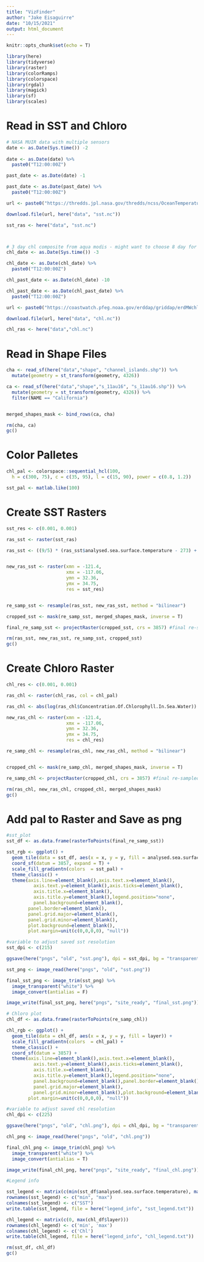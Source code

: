 ```yaml
---
title: "VizFinder"
author: "Jake Eisaguirre"
date: "10/15/2021"
output: html_document
---
```


```r
knitr::opts_chunk$set(echo = T)

library(here)
library(tidyverse) 
library(raster)
library(colorRamps)
library(colorspace)
library(rgdal)
library(magick)
library(sf)
library(scales)

```


# Read in SST and Chloro
```r
# NASA MUIR data with multiple sensors
date <- as.Date(Sys.time()) -2
  
date <- as.Date(date) %>% 
  paste0("T12:00:00Z")

past_date <- as.Date(date) -1 

past_date <- as.Date(past_date) %>% 
  paste0("T12:00:00Z") 

url <- paste0("https://thredds.jpl.nasa.gov/thredds/ncss/OceanTemperature/MUR-JPL-L4-GLOB-v4.1.nc?var=analysed_sst&north=34.75&west=-121.4&east=-117.06&south=32.36&disableLLSubset=on&disableProjSubset=on&horizStride=1&time_start=", past_date, "&time_end=", date, "&timeStride=1&addLatLon=true")

download.file(url, here("data", "sst.nc"))

sst_ras <- here("data", "sst.nc")



# 3 day chl composite from aqua modis - might want to choose 8 day for clarity. 
chl_date <- as.Date(Sys.time()) -3

chl_date <- as.Date(chl_date) %>% 
  paste0("T12:00:00Z") 

chl_past_date <- as.Date(chl_date) -10 

chl_past_date <- as.Date(chl_past_date) %>% 
  paste0("T12:00:00Z") 

url <- paste0("https://coastwatch.pfeg.noaa.gov/erddap/griddap/erdMWchla3day_LonPM180.nc?chlorophyll%5B(", chl_date,")%5D%5B(0.0)%5D%5B(32.35):(34.75)%5D%5B(-121.4):(-117.06)%5D&.draw=surface&.vars=longitude%7Clatitude%7Cchlorophyll&.colorBar=%7C%7C%7C%7C%7C&.bgColor=0xffccccff")

download.file(url, here("data", "chl.nc"))

chl_ras <- here("data","chl.nc")

```

# Read in Shape Files
```r
cha <- read_sf(here("data","shape", "channel_islands.shp")) %>% 
  mutate(geometry = st_transform(geometry, 4326))

ca <- read_sf(here("data","shape","s_11au16", "s_11au16.shp")) %>% 
  mutate(geometry = st_transform(geometry, 4326)) %>% 
  filter(NAME == "California")


merged_shapes_mask <- bind_rows(ca, cha)

rm(cha, ca)
gc()

```

# Color Palletes
```r

chl_pal <- colorspace::sequential_hcl(100,
  h = c(300, 75), c = c(35, 95), l = c(15, 90), power = c(0.8, 1.2))

sst_pal <- matlab.like(100)

```

# Create SST Rasters 
```r
sst_res <- c(0.001, 0.001) 

ras_sst <- raster(sst_ras)

ras_sst <- ((9/5) * (ras_sst$analysed.sea.surface.temperature - 273) + 32)


new_ras_sst <- raster(xmn = -121.4,
                      xmx = -117.06,
                      ymn = 32.36,
                      ymx = 34.75,
                      res = sst_res)


re_samp_sst <- resample(ras_sst, new_ras_sst, method = "bilinear")

cropped_sst <- mask(re_samp_sst, merged_shapes_mask, inverse = T)

final_re_samp_sst <- projectRaster(cropped_sst, crs = 3857) #final re-sammpled SST raster

rm(ras_sst, new_ras_sst, re_samp_sst, cropped_sst)
gc()

```

# Create Chloro Raster
``` r
chl_res <- c(0.001, 0.001) 

ras_chl <- raster(chl_ras, col = chl_pal)

ras_chl <- abs(log(ras_chl$Concentration.Of.Chlorophyll.In.Sea.Water))

new_ras_chl <- raster(xmn = -121.4,
                      xmx = -117.06,
                      ymn = 32.36,
                      ymx = 34.75,
                      res = chl_res)

re_samp_chl <- resample(ras_chl, new_ras_chl, method = "bilinear")


cropped_chl <- mask(re_samp_chl, merged_shapes_mask, inverse = T)

re_samp_chl <- projectRaster(cropped_chl, crs = 3857) #final re-sampled Chloro raster

rm(ras_chl, new_ras_chl, cropped_chl, merged_shapes_mask)
gc()
```

# Add pal to Raster and Save as png
```r
#sst_plot
sst_df <- as.data.frame(rasterToPoints(final_re_samp_sst))

sst_rgb <- ggplot() +
  geom_tile(data = sst_df, aes(x = x, y = y, fill = analysed.sea.surface.temperature)) +
  coord_sf(datum = 3857, expand = T) +
  scale_fill_gradientn(colors  = sst_pal) +
  theme_classic() +
  theme(axis.line=element_blank(),axis.text.x=element_blank(),
          axis.text.y=element_blank(),axis.ticks=element_blank(),
          axis.title.x=element_blank(),
          axis.title.y=element_blank(),legend.position="none",
          panel.background=element_blank(),
        panel.border=element_blank(),
        panel.grid.major=element_blank(),
        panel.grid.minor=element_blank(),
        plot.background=element_blank(),
        plot.margin=unit(c(0,0,0,0), "null"))

#variable to adjust saved sst resolution
sst_dpi <- c(215)

ggsave(here("pngs", "old", "sst.png"), dpi = sst_dpi, bg = "transparent")

sst_png <- image_read(here("pngs", "old", "sst.png"))

final_sst_png <- image_trim(sst_png) %>% 
  image_transparent("white") %>% 
  image_convert(antialias = F)

image_write(final_sst_png, here("pngs", "site_ready", "final_sst.png"))

```

```r
# Chloro plot
chl_df <- as.data.frame(rasterToPoints(re_samp_chl))

chl_rgb <- ggplot() +
  geom_tile(data = chl_df, aes(x = x, y = y, fill = layer)) +
  scale_fill_gradientn(colors  = chl_pal) +
  theme_classic() +
  coord_sf(datum = 3857) +
  theme(axis.line=element_blank(),axis.text.x=element_blank(),
          axis.text.y=element_blank(),axis.ticks=element_blank(),
          axis.title.x=element_blank(),
          axis.title.y=element_blank(),legend.position="none",
          panel.background=element_blank(),panel.border=element_blank(),
          panel.grid.major=element_blank(),
          panel.grid.minor=element_blank(),plot.background=element_blank(),
        plot.margin=unit(c(0,0,0,0), "null"))

#variable to adjust saved chl resolution
chl_dpi <- c(225)

ggsave(here("pngs", "old", "chl.png"), dpi = chl_dpi, bg = "transparent")

chl_png <- image_read(here("pngs", "old", "chl.png"))

final_chl_png <- image_trim(chl_png) %>% 
  image_transparent("white") %>% 
  image_convert(antialias = T)

image_write(final_chl_png, here("pngs", "site_ready", "final_chl.png"))

```

```r
#Legend info

sst_legend <- matrix(c(min(sst_df$analysed.sea.surface.temperature), max(sst_df$analysed.sea.surface.temperature)))
rownames(sst_legend) <- c("min", "max")
colnames(sst_legend) <- c("SST")
write.table(sst_legend, file = here("legend_info", "sst_legend.txt"))

chl_legend <- matrix(c(0, max(chl_df$layer)))
rownames(chl_legend) <- c('min', 'max')
colnames(chl_legend) <- c('Chl')
write.table(chl_legend, file = here("legend_info", "chl_legend.txt"))

rm(sst_df, chl_df)
gc()

```

